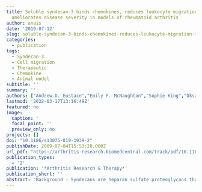 ```yaml
---
title: Soluble syndecan-3 binds chemokines, reduces leukocyte migration in vitro and
  ameliorates disease severity in models of rheumatoid arthritis
author: anais
date: '2019-07-12'
slug: soluble-syndecan-3-binds-chemokines-reduces-leukocyte-migration-in-vitro-and-ameliorates-disease-severity-in-models-of-rheumatoid-arthritis
categories:
  - publication
tags:
  - Syndecan-3
  - Cell migration
  - Therapeutic
  - Chemokine
  - Animal model
subtitle: ''
summary: ''
authors: ["Andrew D. Eustace","Emily F. McNaughton","Sophie King","Oksana Kehoe","Andreas Kungl","Derek Mattey","Angela H. Nobbs","Neil Williams","Jim Middleton"]
lastmod: '2022-03-17T13:16:49Z'
featured: no
image:
  caption: ''
  focal_point: ''
  preview_only: no
projects: []
doi: "10.1186/s13075-019-1939-2"
publishDate: 2009-07-04T15:53:28.000Z
url_pdf: "https://arthritis-research.biomedcentral.com/track/pdf/10.1186/s13075-019-1939-2.pdf" 
publication_types:
  - '2'
publication: '*Arthritis Research & Therapy*'
publication_short: ''
abstract: "Background - Syndecans are heparan sulfate proteoglycans that occur in membrane-bound or soluble forms. Syndecan-3, the least well-characterised of the syndecan family, is highly expressed on synovial endothelial cells in rheumatoid arthritis patients. Here, it binds pro-inflammatory chemokines with evidence for a role in chemokine presentation and leukocyte trafficking into the joint, promoting the inflammatory response. In this study, we explored the role of soluble syndecan-3 as a binder of chemokines and as an anti-inflammatory and therapeutic molecule. <br> <br> Methods - A human monocytic cell line and CD14+ PBMCs were utilised in both Boyden chamber and trans-endothelial migration assays. Soluble syndecan-3 was tested in antigen-induced and collagen-induced in vivo arthritis models in mice. ELISA and isothermal fluorescence titration assays assessed the binding affinities. Syndecan-3 expression was identified by flow cytometry and PCR, and levels of shedding by ELISA. <br> <br> Results - Using in vitro and in vivo models, soluble syndecan-3 inhibited leukocyte migration in vitro in response to CCL7 and its administration in murine models of rheumatoid arthritis reduced histological disease severity. Using isothermal fluorescence titration, the binding affinity of soluble syndecan-3 to inflammatory chemokines CCL2, CCL7 and CXCL8 was determined, revealing little difference, with Kds in the low nM range. TNFα increased cell surface expression and shedding of syndecan-3 from cultured human endothelial cells. Furthermore, soluble syndecan-3 occurred naturally in the sera of patients with rheumatoid arthritis and periodontitis, and its levels correlated with syndecan-1. <br> <br> Conclusions - This study shows that the addition of soluble syndecan-3 may represent an alternative therapeutic approach in inflammatory disease."
---
```

